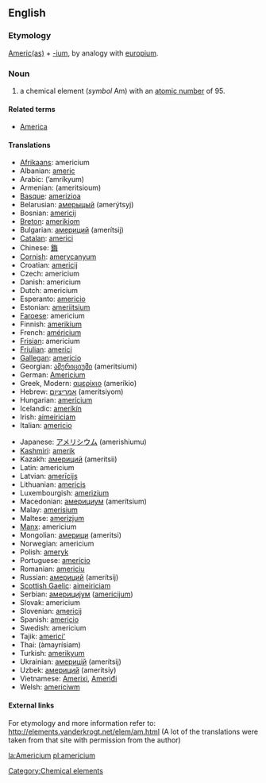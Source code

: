 {{See|Americium}}
==English==
{{elements|Am|plutonium|Pu|curium|Cm}}

===Etymology===
[[America|Americ(as)]] + [[-ium]], by analogy with [[europium]].

=== Noun ===
{{en-noun-unc}}
{{wikipedia}}

# a chemical element (''symbol'' Am) with an [[atomic number]] of 95.

====Related terms====
*[[America]]

==== Translations ====
{{top}}
*[[Afrikaans]]: americium
*Albanian: [[americ]]
*Arabic: {{ARchar|[[أمريكيوم]]}} (’amríkyum) {{m}}
*Armenian: (ameritsioum)
*[[Basque]]: [[amerizioa]]
*Belarusian: [[амерыцый]] (amerýtsyj) {{m}}
*Bosnian: [[americij]]
*[[Breton]]: [[amerikiom]]
*Bulgarian: [[америций]] (amerítsij) {{m}}
*[[Catalan]]: [[americi]]
*Chinese: [[鋂]]
*[[Cornish]]: [[amerycanyum]]
*Croatian: [[americij]]
*Czech: americium
*Danish: americium
*Dutch: americium {{n}}
*Esperanto: [[americio]]
*Estonian: [[ameriitsium]]
*[[Faroese]]: americium
*Finnish: [[amerikium]]
*French: [[américium]] {{m}}
*[[Frisian]]: americium
*[[Friulian]]: [[americi]]
*[[Gallegan]]: [[americio]]
*Georgian: [[ამერიციუმი]] (ameritsiumi)
*German: [[Americium]] {{n}}
*Greek, Modern: [[αμερίκιο]] (ameríkio) {{n}}
*Hebrew: [[אמריציום]] (amerítsiyom)
*Hungarian: [[amerícium]]
*Icelandic: [[ameríkín]]
*Irish: [[aimeiriciam]]
*Italian: [[americio]] {{m}}
{{mid}}
*Japanese: [[アメリシウム]] (amerishiumu)
*[[Kashmiri]]: [[amerik]]
*Kazakh: [[америций]] (ameritsii)
*Latin: americium {{n}}
*Latvian: [[amerīcijs]]
*Lithuanian: [[americis]]
*Luxembourgish: [[amerizium]]
*Macedonian: [[америциум]] (amerítsium) {{m}}
*Malay: [[amerisium]]
*Maltese: [[amerizjum]]
*[[Manx]]: americium
*Mongolian: [[америци]] (ameritsi)
*Norwegian: americium
*Polish: [[ameryk]] {{m}}
*Portuguese: [[amerício]] {{m}}
*Romanian: [[americiu]] {{n}}
*Russian: [[америций]] (amerítsij) {{m}}
*[[Scottish Gaelic]]: [[aimeiriciam]]
*Serbian: [[америциjум]] ([[americijum]]) {{m}}
*Slovak: americium
*Slovenian: [[americij]]
*Spanish: [[americio]] {{m}}
*Swedish: americium
*Tajik: [[americi']]
*Thai: {{THchar|[[อะเมริเซียม]]}} (àmayrísiam)
*Turkish: [[amerikyum]]
*Ukrainian: [[америцiй]] (amerítsij) {{m}}
*Uzbek: [[америций]] (ameritsiy)
*Vietnamese: [[Amerixi]], [[Ameriđi]]
*Welsh: [[americiwm]]
{{bottom}}

====External links====
For etymology and more information refer to:
http://elements.vanderkrogt.net/elem/am.html
(A lot of the translations were taken from that site with permission from the author)

[[Category:Chemical elements]]

[[la:Americium]]
[[pl:americium]]